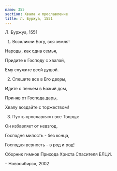 ```yaml
---
name: 355
section: Хвала и прославление
title: Л. Буржуа, 1551
---
```

Л. Буржуа, 1551


1. Воскликни Богу, вся земля!

Народы, как одна семья,

Придите к Господу с хвалой,

Ему служите всей душой.


2. Спешите все в Его дворы,

Идите с пеньем в Божий дом,

Приняв от Господа дары,

Хвалу воздайте с торжеством!


3. Пусть прославляют все Творца:

Он избавляет от невзгод,

Господня милость - без конца,

Господня верность - в род и род!


Сборник гимнов Прихода Христа Спасителя ЕЛЦИ.

– Новосибирск, 2002